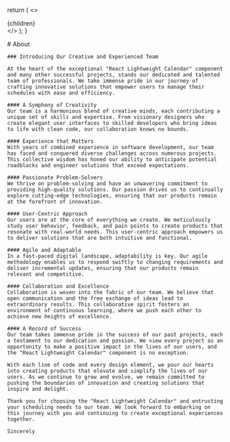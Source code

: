 
  return (
    <>
      <Meta
        description="Learn all about react-lightweight-calendar, the feature-rich and customizable React calendar component. Discover its benefits, features, and why it's the perfect choice for your React applications."
        keywords="about react-lightweight-calendar, react calendar component details, react calendar features, react calendar benefits, react calendar overview"
        title="About React-Lightweight-Calendar: Your Go-To React Calendar Solution"
        canonical="https://calendar-react.com/about"
      />
      <div>
        {children}
      </div>
    </>
  );
}

<wrapper>
    # About

    ### Introducing Our Creative and Experienced Team

    At the heart of the exceptional "React Lightweight Calendar" component and many other successful projects, stands our dedicated and talented team of professionals. We take immense pride in our journey of crafting innovative solutions that empower users to manage their schedules with ease and efficiency.

    #### A Symphony of Creativity
    Our team is a harmonious blend of creative minds, each contributing a unique set of skills and expertise. From visionary designers who create elegant user interfaces to skilled developers who bring ideas to life with clean code, our collaboration knows no bounds.

    #### Experience that Matters
    With years of combined experience in software development, our team has faced and conquered diverse challenges across numerous projects. This collective wisdom has honed our ability to anticipate potential roadblocks and engineer solutions that exceed expectations.

    #### Passionate Problem-Solvers
    We thrive on problem-solving and have an unwavering commitment to providing high-quality solutions. Our passion drives us to continually explore cutting-edge technologies, ensuring that our products remain at the forefront of innovation.

    #### User-Centric Approach
    Our users are at the core of everything we create. We meticulously study user behavior, feedback, and pain points to create products that resonate with real-world needs. This user-centric approach empowers us to deliver solutions that are both intuitive and functional.

    #### Agile and Adaptable
    In a fast-paced digital landscape, adaptability is key. Our agile methodology enables us to respond swiftly to changing requirements and deliver incremental updates, ensuring that our products remain relevant and competitive.

    #### Collaboration and Excellence
    Collaboration is woven into the fabric of our team. We believe that open communication and the free exchange of ideas lead to extraordinary results. This collaborative spirit fosters an environment of continuous learning, where we push each other to achieve new heights of excellence.

    #### A Record of Success
    Our team takes immense pride in the success of our past projects, each a testament to our dedication and passion. We view every project as an opportunity to make a positive impact in the lives of our users, and the "React Lightweight Calendar" component is no exception.

    With each line of code and every design element, we pour our hearts into creating products that elevate and simplify the lives of our users. As we continue to grow and evolve, we remain committed to pushing the boundaries of innovation and creating solutions that inspire and delight.

    Thank you for choosing the "React Lightweight Calendar" and entrusting your scheduling needs to our team. We look forward to embarking on this journey with you and continuing to create exceptional experiences together.

    Sincerely
</wrapper>